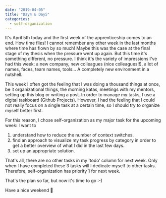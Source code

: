 ---
date: "2019-04-05"
title: "Day4 & Day5"
categories:
  - self-organization
---


It's April 5th today and the first week of the apprenticeship comes to an end. How time flies!
I cannot remember any other week in the last months where time has flown by so much!
Maybe this was the case at the final stage of my thesis when the pressure went up again. 
But this time it's something different, no pressure.
I think it's the variety of impressions I've had this week:
a new company, new colleagues (nice colleagues!!), a lot of names, faces, team names, tools...
A completely new environment in a nutshell.

This week I often got the feeling that I was doing a thousand things at once,
be it organizational things, the morning katas, meetings with my mentors, setting up this blog or writing a post.
In order to manage my tasks, I use a digital taskboard (Github Projects).
However, I had the feeling that I could not really focus on a single task at a certain time, so I should try to organize myself better first.

For this reason, I chose self-organization as my major task for the upcoming week:
I want to

  1. understand how to reduce the number of context switches.
  2. find an approach to visualize my task progress by category in order to get a better overview of what I did in the last few days.
  3. set up an appropriate solution.

That's all, there are no other tasks in my 'todo' column for next week.
Only when I have completed these 3 tasks will I dedicate myself to other tasks.
Therefore, self-organization has priority 1 for next week.

That's the plan so far, but now it's time to go :-)

Have a nice weekend 👋